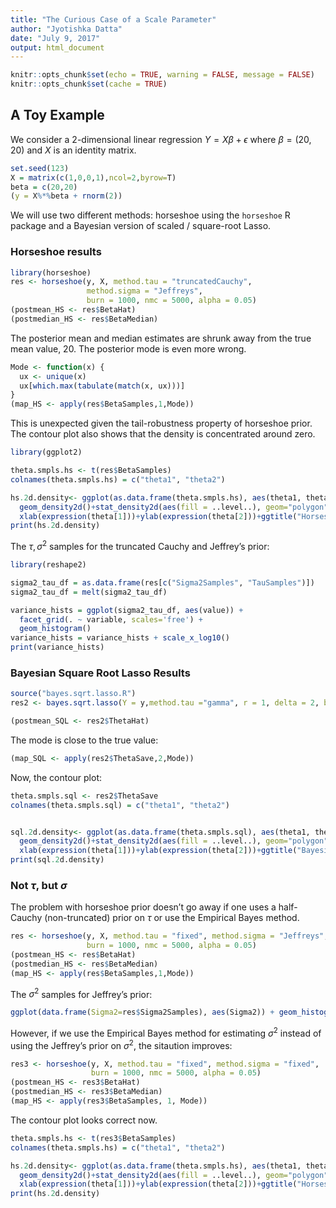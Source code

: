 ```yaml
---
title: "The Curious Case of a Scale Parameter"
author: "Jyotishka Datta"
date: "July 9, 2017"
output: html_document
---
```


```r
knitr::opts_chunk$set(echo = TRUE, warning = FALSE, message = FALSE)
knitr::opts_chunk$set(cache = TRUE)
```

## A Toy Example 

We consider a 2-dimensional linear regression $Y = X \beta + \epsilon$ where $\beta = (20,20)$ and $X$ is an identity matrix. 
```r
set.seed(123)
X = matrix(c(1,0,0,1),ncol=2,byrow=T)
beta = c(20,20)
(y = X%*%beta + rnorm(2))
```

We will use two different methods: horseshoe using the `horseshoe` R package and a Bayesian version of scaled / square-root Lasso. 

### Horseshoe results 

```r
library(horseshoe)
res <- horseshoe(y, X, method.tau = "truncatedCauchy",
                 method.sigma = "Jeffreys",
                 burn = 1000, nmc = 5000, alpha = 0.05)
(postmean_HS <- res$BetaHat)
(postmedian_HS <- res$BetaMedian)
```

The posterior mean and median estimates are shrunk away from the true mean value, 20. The posterior mode is even more wrong. 

```r
Mode <- function(x) {
  ux <- unique(x)
  ux[which.max(tabulate(match(x, ux)))]
}
(map_HS <- apply(res$BetaSamples,1,Mode))
```

This is unexpected given the tail-robustness property of horseshoe prior. The contour plot also shows that the density is concentrated around zero. 

```r
library(ggplot2)

theta.smpls.hs <- t(res$BetaSamples)
colnames(theta.smpls.hs) = c("theta1", "theta2")

hs.2d.density<- ggplot(as.data.frame(theta.smpls.hs), aes(theta1, theta2)) +
  geom_density2d()+stat_density2d(aes(fill = ..level..), geom="polygon")+
  xlab(expression(theta[1]))+ylab(expression(theta[2]))+ggtitle("Horseshoe Regression")
print(hs.2d.density)
```

The $\tau, \sigma^2$ samples for the truncated Cauchy and Jeffrey's prior:
```r
library(reshape2)

sigma2_tau_df = as.data.frame(res[c("Sigma2Samples", "TauSamples")])
sigma2_tau_df = melt(sigma2_tau_df)

variance_hists = ggplot(sigma2_tau_df, aes(value)) + 
  facet_grid(. ~ variable, scales='free') +
  geom_histogram() 
variance_hists = variance_hists + scale_x_log10()
print(variance_hists)
```

### Bayesian Square Root Lasso Results 

```r
source("bayes.sqrt.lasso.R")
res2 <- bayes.sqrt.lasso(Y = y,method.tau ="gamma", r = 1, delta = 2, burn = 1000, nmc = 5000, verbose=FALSE)

(postmean_SQL <- res2$ThetaHat)
```

The mode is close to the true value: 
```r
(map_SQL <- apply(res2$ThetaSave,2,Mode))
```

Now, the contour plot: 
```r
theta.smpls.sql <- res2$ThetaSave
colnames(theta.smpls.sql) = c("theta1", "theta2")


sql.2d.density<- ggplot(as.data.frame(theta.smpls.sql), aes(theta1, theta2)) +
  geom_density2d()+stat_density2d(aes(fill = ..level..), geom="polygon")+
  xlab(expression(theta[1]))+ylab(expression(theta[2]))+ggtitle("Bayesian Square-root Lasso")
print(sql.2d.density)
```

### Not $\tau$, but $\sigma$

The problem with horseshoe prior doesn't go away if one uses a half-Cauchy (non-truncated) prior on $\tau$ or use the Empirical Bayes method. 

```r
res <- horseshoe(y, X, method.tau = "fixed", method.sigma = "Jeffreys",
                 burn = 1000, nmc = 5000, alpha = 0.05)
(postmean_HS <- res$BetaHat)
(postmedian_HS <- res$BetaMedian)
(map_HS <- apply(res$BetaSamples,1,Mode))
```

The $\sigma^2$ samples for Jeffrey's prior:
```r
ggplot(data.frame(Sigma2=res$Sigma2Samples), aes(Sigma2)) + geom_histogram() + scale_x_log10()
```

However, if we use the Empirical Bayes method for estimating $\sigma^2$ instead of using the Jeffrey's prior on $\sigma^2$, the sitaution improves: 
```r
res3 <- horseshoe(y, X, method.tau = "fixed", method.sigma = "fixed",
                  burn = 1000, nmc = 5000, alpha = 0.05)
(postmean_HS <- res3$BetaHat)
(postmedian_HS <- res3$BetaMedian)
(map_HS <- apply(res3$BetaSamples, 1, Mode))
```

The contour plot looks correct now. 
```r
theta.smpls.hs <- t(res3$BetaSamples)
colnames(theta.smpls.hs) = c("theta1", "theta2")

hs.2d.density<- ggplot(as.data.frame(theta.smpls.hs), aes(theta1, theta2)) +
  geom_density2d()+stat_density2d(aes(fill = ..level..), geom="polygon")+
  xlab(expression(theta[1]))+ylab(expression(theta[2]))+ggtitle("Horseshoe Regression (E-Bayes)")
print(hs.2d.density)
```
